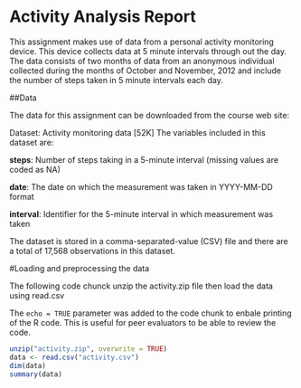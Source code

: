 Activity Analysis Report
===================================

This assignment makes use of data from a personal activity monitoring device. This device collects data at 5 minute intervals through out the day. The data consists of two months of data from an anonymous individual collected during the months of October and November, 2012 and include the number of steps taken in 5 minute intervals each day.

##Data

The data for this assignment can be downloaded from the course web site:

Dataset: Activity monitoring data [52K]
The variables included in this dataset are:

**steps**: Number of steps taking in a 5-minute interval (missing values are coded as NA)

**date**: The date on which the measurement was taken in YYYY-MM-DD format

**interval**: Identifier for the 5-minute interval in which measurement was taken

The dataset is stored in a comma-separated-value (CSV) file and there are a total of 17,568 observations in this dataset.


#Loading and preprocessing the data

The following code chunck unzip the activity.zip file then load the data using read.csv

The `echo = TRUE` parameter was added to the code chunk to enbale printing of the R code. 
This is useful for peer evaluators to be able to review the code.


```r
unzip("activity.zip", overwrite = TRUE)
data <- read.csv("activity.csv")
dim(data)
summary(data)
```





